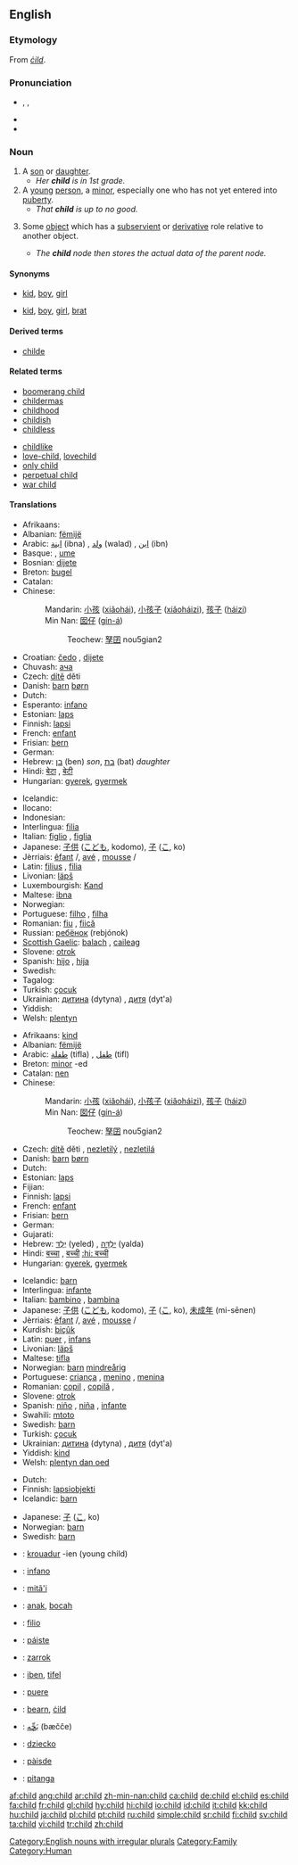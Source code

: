==English==

===Etymology===
From {{OE.}} ''[[cild|ċild]]''.

===Pronunciation===
* {{enPR|chīld}}, {{IPA|/ʧaɪld/}}, {{SAMPA|/tSaIld/}}
* {{audio|en-us-child.ogg|Audio (US)}}
* {{rhymes|aɪld}}

===Noun===
{{en-noun|pl='''[[children]]'''; '''[[childer]]''' (obsolete); '''[[childrens]]''' (nonstandard)}}

# A [[son]] or [[daughter]].
#* ''Her '''child''' is in 1st grade.''
# A [[young]] [[person]], a [[minor]], especially one who has not yet entered into [[puberty]].
#* ''That '''child''' is up to no good.''
# {{context|computing}} Some [[object]] which has a [[subservient]] or [[derivative]] role relative to another object.
#* ''The '''child''' node then stores the actual data of the parent node.''

[[Category:English nouns with irregular plurals]]
[[Category:Family]]
[[Category:Human]]

====Synonyms====
* {{italbrac|son or daughter}} [[kid]], [[boy]], [[girl]]
* {{italbrac|young person}} [[kid]], [[boy]], [[girl]], [[brat]]

====Derived terms====
* [[childe]]

====Related terms====
{{top2}}
*[[boomerang child]]
*[[childermas]]
*[[childhood]]
*[[childish]]
*[[childless]]
{{mid2}}
*[[childlike]]
*[[love-child]], [[lovechild]]
*[[only child]]
*[[perpetual child]]
*[[war child]]
{{bottom2}}

====Translations====
{{trans-top|one’s son or daughter}}
*Afrikaans: {{t|af|kind}}
*Albanian: [[fëmijë]] {{n}}
*Arabic: [[ابنة]] (ibna) {{f}}, [[ولد]] (walad) {{m}}, [[ابن]] (ibn) {{m}}
*Basque: {{t|eu|sein}}, [[ume]]
*Bosnian: [[dijete]] {{n}}
*Breton: [[bugel]] {{m}}
*Catalan: {{t|ca|nen}}
*Chinese:
*:Mandarin: [[小孩]] ([[xiǎohái]]), [[小孩子]] ([[xiǎoháizi]]), [[孩子]] ([[háizi]])
*:Min Nan: [[囡仔]] ([[gín-á]])
*:: Teochew: [[孥囝]] nou5gian2
*Croatian: [[čedo]] {{n}}, [[dijete]] {{n}}
*Chuvash: [[ача]]
*Czech: [[dítě]] {{n}} děti {{p}}
*Danish: [[barn]] {{n}} [[børn]] {{p}}
*Dutch: {{t|nl|kind|n}}
*Esperanto: [[infano]]
*Estonian: [[laps]]
*Finnish: [[lapsi]]
*French: [[enfant]] {{m}}
*Frisian: [[bern]] {{n}}
*German: {{t|de|Kind|n}}
*Hebrew: [[בן]] (ben) {{m}} ''son'', [[בת]] (bat) {{f}} ''daughter ''
*Hindi: [[बेटा]] {{m}}, [[बेटी]] {{f}}<!--ref Oxford Hindi-Eng Dict.-->
*Hungarian: [[gyerek]], [[gyermek]]
{{trans-mid}}
*Icelandic: {{t|is|barn|n}}
*Ilocano: {{t|ilo|anak}}
*Indonesian: {{t|id|anak}}
*Interlingua: [[filia]] {{f}}
*Italian: [[figlio]] {{m}}, [[figlia]] {{f}}
*Japanese: [[子供]] ([[こども]], kodomo), [[子]] ([[こ]], ko)
*Jèrriais: [[êfant]] {{m}}/{{f}}, [[avé]] {{m}}, [[mousse]] {{m}}/{{f}}
*Latin: [[filius]] {{m}}, [[filia]] {{f}}
*Livonian: [[läpš]]
*Luxembourgish: [[Kand]] {{n}}
*Maltese: [[ibna]]
*Norwegian: {{t|no|barn|n}}
*Portuguese: [[filho]] {{m}}, [[filha]] {{f}}
*Romanian: [[fiu]] {{m}}, [[fiică]] {{f}}
*Russian: [[ребёнок]] (rebjónok) {{m}}
*[[Scottish Gaelic]]: [[balach]] {{m}}, [[caileag]] {{f}}
*Slovene: [[otrok]] {{m}}
*Spanish: [[hijo]] {{m}}, [[hija]] {{f}}
*Swedish: {{t|sv|barn}}
*Tagalog: {{t|tl|anak}}
*Turkish: [[çocuk]]
*Ukrainian: [[дитина]] (dytyna) {{f}}, [[дитя]] (dyt'a) {{n}}
*Yiddish: {{t|yi|kind}}
*Welsh: [[plentyn]] {{m}}
{{trans-bottom}}

{{trans-top|a minor}}
*Afrikaans: [[kind]]
*Albanian: [[fëmijë]] {{n}}
*Arabic: [[طفلة]] (tifla) {{f}}, [[طفل]] (tifl) {{m}}
*Breton: [[minor]] {{m}} -ed
*Catalan: [[nen]]
*Chinese:
*:Mandarin: [[小孩]] ([[xiǎohái]]), [[小孩子]] ([[xiǎoháizi]]), [[孩子]] ([[háizi]])
*:Min Nan: [[囡仔]] ([[gín-á]])
*:: Teochew: [[孥囝]] nou5gian2
*Czech: [[dítě]] {{n}} děti {{p}}, [[nezletilý]] {{m}}, [[nezletilá]] {{f}}
*Danish: [[barn]] {{n}} [[børn]] {{p}}
*Dutch: {{t|nl|kind|n}}
*Estonian: [[laps]]
*Fijian: {{t|fj|gone}}
*Finnish: [[lapsi]]
*French: [[enfant]] {{m}}
*Frisian: [[bern]] {{n}}
*German: {{t|de|Kind|n}}
*Gujarati: {{t|gu|બાળક}}
*Hebrew: [[ילד|יֶלֶד]] (yeled) {{m}}, [[ילדה|יַלְדָּה]] (yalda) {{f}}
*Hindi: [[बच्चा]] {{m}}, [[बच्ची]] {{f}} [[:hi: बच्ची]]<!--ref Oxford Hindi-Eng Dict.-->
*Hungarian: [[gyerek]], [[gyermek]]
{{trans-mid}}
*Icelandic: [[barn]]
*Interlingua: [[infante]]
*Italian: [[bambino]] {{m}}, [[bambina]] {{f}}
*Japanese: [[子供]] ([[こども]], kodomo), [[子]] ([[こ]], ko), [[未成年]] (mi-sēnen)
*Jèrriais: [[êfant]] {{m}}/{{f}}, [[avé]] {{m}}, [[mousse]] {{m}}/{{f}}
*Kurdish: [[biçûk]]
*Latin: [[puer]] {{m}}, [[infans]]
*Livonian: [[läpš]]
*Maltese: [[tifla]]
*Norwegian: [[barn]]{{n}} [[mindreårig]] {{m}}
*Portuguese: [[criança]] {{f}}, [[menino]] {{m}}, [[menina]] {{f}}
*Romanian: [[copil]] {{m}}, [[copilă]] {{f}},
*Slovene: [[otrok]] {{m}}
*Spanish: [[niño]] {{m}}, [[niña]] {{f}}, [[infante]] {{m}}
*Swahili: [[mtoto]]
*Swedish: [[barn]]
*Turkish: [[çocuk]]
*Ukrainian: [[дитина]] (dytyna) {{f}}, [[дитя]] (dyt'a) {{n}}
*Yiddish: [[kind]]
*Welsh: [[plentyn dan oed]]
{{trans-bottom}}

{{trans-top|some object which has a subservient or derivative role relative to another object}}
*Dutch: {{t|nl|kind|n}}
*Finnish: [[lapsiobjekti]]
*Icelandic: [[barn]]
{{trans-mid}}
*Japanese: [[子]] ([[こ]], ko)
*Norwegian: [[barn]] {{n}}
*Swedish: [[barn]]
{{trans-bottom}}

{{checktrans}}
{{trans-top|Translations to be checked}}
*{{ttbc|Breton}}: [[krouadur]] {{m}} -ien (young child)
*{{ttbc|Esperanto}}: [[infano]]
*{{ttbc|Guaraní}}: [[mitã'i]]
*{{ttbc|Indonesian}}: [[anak]], [[bocah]]
*{{ttbc|Interlingua}}: [[filio]] {{m}}
*{{ttbc|Irish}}: [[páiste]] {{m}}
*{{ttbc|Kurdish}}: [[zarrok]]
*{{ttbc|Maltese}}: [[iben]], [[tifel]]
*{{ttbc|Novial}}: [[puere]]
*{{ttbc|Old English}}: [[bearn]], [[cild|ċild]]
*{{ttbc|Persian}}: [[بَچِّه]] (bæčče)
*{{ttbc|Polish}}: [[dziecko]] {{n}}
*{{ttbc|Scottish Gaelic}}: [[pàisde]]
*{{ttbc|Tupinambá}}: [[pitanga]]
{{trans-bottom}}

[[af:child]]
[[ang:child]]
[[ar:child]]
[[zh-min-nan:child]]
[[ca:child]]
[[de:child]]
[[el:child]]
[[es:child]]
[[fa:child]]
[[fr:child]]
[[gl:child]]
[[hy:child]]
[[hi:child]]
[[io:child]]
[[id:child]]
[[it:child]]
[[kk:child]]
[[hu:child]]
[[ja:child]]
[[pl:child]]
[[pt:child]]
[[ru:child]]
[[simple:child]]
[[sr:child]]
[[fi:child]]
[[sv:child]]
[[ta:child]]
[[vi:child]]
[[tr:child]]
[[zh:child]]